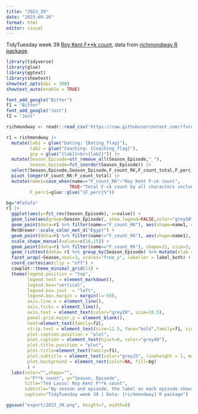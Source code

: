 ```yaml
---
title: "2023_39"
date: "2023-09-26"
format: html
editor: visual
---
```


TidyTuesday week 39 [Roy Kent F**k count](https://github.com/rfordatascience/tidytuesday/blob/master/data/2023/2023-09-26/readme.md), data from [richmondway R package](https://github.com/deepshamenghani/richmondway).

```r
library(tidyverse)
library(glue)
library(ggtext)
library(showtext)
showtext_opts(dpi = 300)
showtext_auto(enable = TRUE)
```

```r
font_add_google("Bitter")
f1 = "Bitter"
font_add_google("Jost")
f2 = "Jost"
```

```r
richmondway <- readr::read_csv('https://raw.githubusercontent.com/rfordatascience/tidytuesday/master/data/2023/2023-09-26/richmondway.csv')
```

```r
r1 = richmondway |>
  mutate(lab1 = glue("Dating: {Dating_flag}"),
         lab2 = glue("Coaching: {Coaching_flag}"),
         grp = glue("{lab1}<br>{lab2}")) |>
  mutate(Season_Episode=str_remove_all(Season_Episode,"_"),
         Season_Episode=fct_inorder(Season_Episode)) |>
  select(Season,Episode,Season_Episode,F_count_RK,F_count_total,F_perc,grp) |>
  pivot_longer(F_count_RK:F_count_total) |>
  mutate(name1=case_when(name=="F_count_RK"~"Roy Kent F-ck count",
                        TRUE~"Total F-ck count by all characters including Roy Kent"),
         F_perc1=glue::glue("{F_perc}%"))
```

```r
bg="#fafafa"
r1 |>
  ggplot(aes(y=fct_rev(Season_Episode), x=value)) +
  geom_line(aes(group=Season_Episode), show.legend=FALSE,color="grey50") +
  geom_point(data=r1 %>% filter(name=="F_count_RK"), aes(shape=name1, color=grp), size=3) +
  MetBrewer::scale_color_met_d("Egypt") +
  geom_point(data=r1 %>% filter(name!="F_count_RK"), aes(shape=name1), size=3, color="grey50") +
  scale_shape_manual(values=c(16,15)) +
  geom_point(data=r1 %>% filter(name=="F_count_RK"), shape=21, size=3, color="black") +
  geom_richtext(data= r1 %>% group_by(Season_Episode) %>% mutate(xlab =mean(value)) %>% filter(name=="F_count_RK"), aes(label=F_perc1, x=xlab), vjust=-.5, size=3.4, color="black",label.padding = grid::unit(rep(0, 4), "pt"),label.color=NA,fill=bg) +
  facet_wrap(~Season,ncol=3, scales="free_y", labeller = label_both) +
  coord_cartesian(clip = "off") +
  cowplot::theme_minimal_grid(13) +
  theme(legend.position = "top",
        legend.text = element_markdown(),
        legend.box="vertical",
        legend.box.just  = "left",
        legend.box.margin = margin(l=-58),
        axis.line.x = element_line(),
        axis.ticks = element_line(),
        axis.text = element_text(color="grey20", size=10.5),
        panel.grid.major.y = element_blank(),
        text=element_text(family=f2),
        strip.text = element_text(size=11.5, face="bold",family=f1, vjust=2),
        plot.caption.position = "plot",
        plot.caption = element_text(hjust=0, color="grey40"),
        plot.title.position = "plot",
        plot.title=element_text(family=f1),
        plot.subtitle = element_text(color="grey25", lineheight = 1, margin=margin(b=12)),
        plot.background = element_rect(color=NA, fill=bg)
        ) +
  labs(color="",shape="",
       x="F**k count", y="Season, Episode",
       title="Ted Lasso: Roy Kent F**k count",
       subtitle="By season and episode, the label on each episode shows Roy Kent's F-count divided by the total F-count in the\nepisode expressed as a percentage.",
       caption="TidyTuesday week 39 | Data: {richmondway} R package")

ggsave("export/2023_39.png", height=7, width=8)
```

